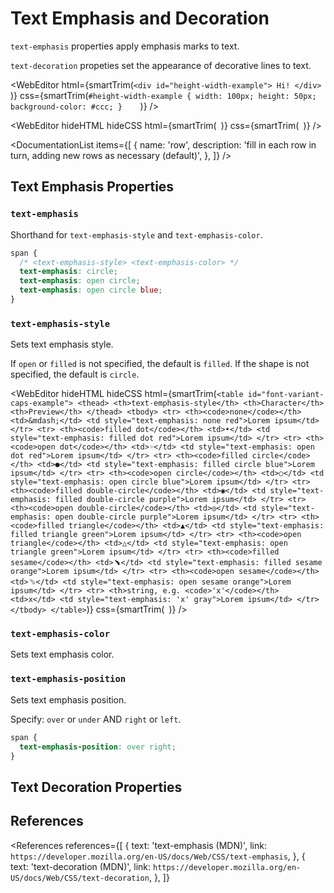 
<MetadataConfigurer title="Text Emphasis and Decoration" dateCreated="2021-03-30" />

# Text Emphasis and Decoration

`text-emphasis` properties apply emphasis marks to text.

`text-decoration` propeties set the appearance of decorative lines to text.

<WebEditor
  html={smartTrim(`
    <div id="height-width-example">
      Hi!
    </div>    
  `)}
  css={smartTrim(`
    #height-width-example {
      width: 100px;
      height: 50px;
      background-color: #ccc;
    }    
  `)}
/>

<WebEditor
  hideHTML
  hideCSS
  html={smartTrim(`
  `)}
  css={smartTrim(`
  `)}
/>

<DocumentationList
  items={[
    {
      name: 'row',
      description: 'fill in each row in turn, adding new rows as necessary (default)',
    },
  ]}
/>

## Text Emphasis Properties

### `text-emphasis`

Shorthand for `text-emphasis-style` and `text-emphasis-color`.

```css
span {
  /* <text-emphasis-style> <text-emphasis-color> */
  text-emphasis: circle;
  text-emphasis: open circle;
  text-emphasis: open circle blue;
}
```

### `text-emphasis-style`

Sets text emphasis style.

If `open` or `filled` is not specified, the default is `filled`. If the shape is not specified, the default is `circle`.

<WebEditor
  hideHTML
  hideCSS
  html={smartTrim(`
    <table id="font-variant-caps-example">
      <thead>
        <th>text-emphasis-style</th>
        <th>Character</th>
        <th>Preview</th>
      </thead>
      <tbody>
        <tr>
          <th><code>none</code></th>
          <td>&mdash;</td>
          <td style="text-emphasis: none red">Lorem ipsum</td>
        </tr>
        <tr>
          <th><code>filled dot</code></th>
          <td>•</td>
          <td style="text-emphasis: filled dot red">Lorem ipsum</td>
        </tr>
        <tr>
          <th><code>open dot</code></th>
          <td>◦</td>
          <td style="text-emphasis: open dot red">Lorem ipsum</td>
        </tr>
        <tr>
          <th><code>filled circle</code></th>
          <td>●</td>
          <td style="text-emphasis: filled circle blue">Lorem ipsum</td>
        </tr>
        <tr>
          <th><code>open circle</code></th>
          <td>○</td>
          <td style="text-emphasis: open circle blue">Lorem ipsum</td>
        </tr>
        <tr>
          <th><code>filled double-circle</code></th>
          <td>◉</td>
          <td style="text-emphasis: filled double-circle purple">Lorem ipsum</td>
        </tr>
        <tr>
          <th><code>open double-circle</code></th>
          <td>◎</td>
          <td style="text-emphasis: open double-circle purple">Lorem ipsum</td>
        </tr>
        <tr>
          <th><code>filled triangle</code></th>
          <td>▲</td>
          <td style="text-emphasis: filled triangle green">Lorem ipsum</td>
        </tr>
        <tr>
          <th><code>open triangle</code></th>
          <td>△</td>
          <td style="text-emphasis: open triangle green">Lorem ipsum</td>
        </tr>
        <tr>
          <th><code>filled sesame</code></th>
          <td>﹅</td>
          <td style="text-emphasis: filled sesame orange">Lorem ipsum</td>
        </tr>
        <tr>
          <th><code>open sesame</code></th>
          <td>﹆</td>
          <td style="text-emphasis: open sesame orange">Lorem ipsum</td>
        </tr>
        <tr>
          <th>string, e.g. <code>'x'</code></th>
          <td>x</td>
          <td style="text-emphasis: 'x' gray">Lorem ipsum</td>
        </tr>
      </tbody>
    </table>
  `)}
  css={smartTrim(`
  `)}
/>

### `text-emphasis-color`

Sets text emphasis color.

### `text-emphasis-position`

Sets text emphasis position.

Specify: `over` or `under` AND `right` or `left`.

```css
span {
  text-emphasis-position: over right;
}
```

## Text Decoration Properties

## References

<References
  references={[
    {
      text: 'text-emphasis (MDN)',
      link: `https://developer.mozilla.org/en-US/docs/Web/CSS/text-emphasis`,
    },
    {
      text: 'text-decoration (MDN)',
      link: `https://developer.mozilla.org/en-US/docs/Web/CSS/text-decoration`,
    },
  ]}
></References>
